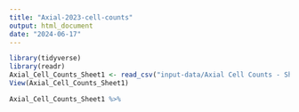 ```yaml
---
title: "Axial-2023-cell-counts"
output: html_document
date: "2024-06-17"
---
```


```r
library(tidyverse)
library(readr)
Axial_Cell_Counts_Sheet1 <- read_csv("input-data/Axial Cell Counts - Sheet1.csv")
View(Axial_Cell_Counts_Sheet1)
```
```r
Axial_Cell_Counts_Sheet1 %>% 
  
```


